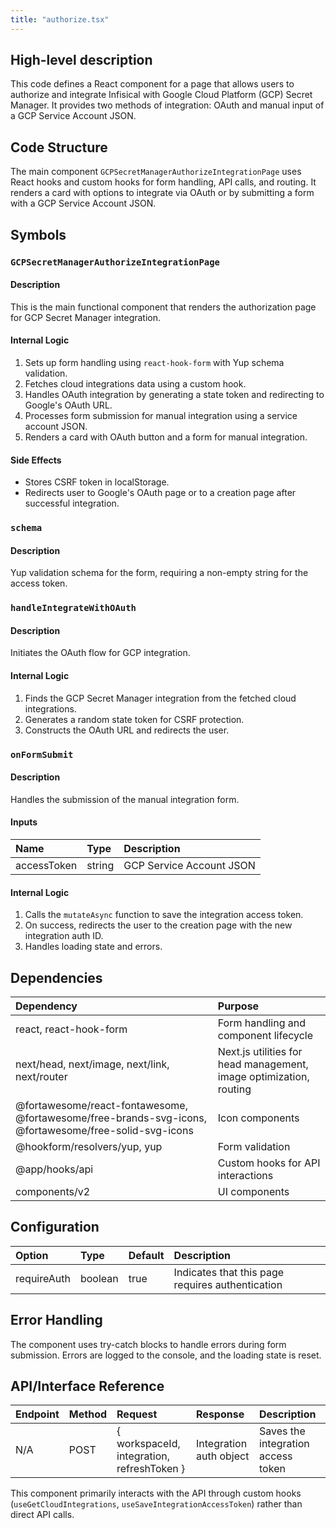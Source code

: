 ```yaml
---
title: "authorize.tsx"
---
```


## High-level description
This code defines a React component for a page that allows users to authorize and integrate Infisical with Google Cloud Platform (GCP) Secret Manager. It provides two methods of integration: OAuth and manual input of a GCP Service Account JSON.

## Code Structure
The main component `GCPSecretManagerAuthorizeIntegrationPage` uses React hooks and custom hooks for form handling, API calls, and routing. It renders a card with options to integrate via OAuth or by submitting a form with a GCP Service Account JSON.

## Symbols

### `GCPSecretManagerAuthorizeIntegrationPage`
#### Description
This is the main functional component that renders the authorization page for GCP Secret Manager integration.

#### Internal Logic
1. Sets up form handling using `react-hook-form` with Yup schema validation.
2. Fetches cloud integrations data using a custom hook.
3. Handles OAuth integration by generating a state token and redirecting to Google's OAuth URL.
4. Processes form submission for manual integration using a service account JSON.
5. Renders a card with OAuth button and a form for manual integration.

#### Side Effects
- Stores CSRF token in localStorage.
- Redirects user to Google's OAuth page or to a creation page after successful integration.

### `schema`
#### Description
Yup validation schema for the form, requiring a non-empty string for the access token.

### `handleIntegrateWithOAuth`
#### Description
Initiates the OAuth flow for GCP integration.

#### Internal Logic
1. Finds the GCP Secret Manager integration from the fetched cloud integrations.
2. Generates a random state token for CSRF protection.
3. Constructs the OAuth URL and redirects the user.

### `onFormSubmit`
#### Description
Handles the submission of the manual integration form.

#### Inputs
| Name | Type | Description |
|:-----|:-----|:------------|
| accessToken | string | GCP Service Account JSON |

#### Internal Logic
1. Calls the `mutateAsync` function to save the integration access token.
2. On success, redirects the user to the creation page with the new integration auth ID.
3. Handles loading state and errors.

## Dependencies
| Dependency | Purpose |
|:-----------|:--------|
| react, react-hook-form | Form handling and component lifecycle |
| next/head, next/image, next/link, next/router | Next.js utilities for head management, image optimization, routing |
| @fortawesome/react-fontawesome, @fortawesome/free-brands-svg-icons, @fortawesome/free-solid-svg-icons | Icon components |
| @hookform/resolvers/yup, yup | Form validation |
| @app/hooks/api | Custom hooks for API interactions |
| components/v2 | UI components |

## Configuration
| Option | Type | Default | Description |
|:-------|:-----|:--------|:------------|
| requireAuth | boolean | true | Indicates that this page requires authentication |

## Error Handling
The component uses try-catch blocks to handle errors during form submission. Errors are logged to the console, and the loading state is reset.

## API/Interface Reference
| Endpoint | Method | Request | Response | Description |
|:---------|:-------|:--------|:---------|:------------|
| N/A | POST | { workspaceId, integration, refreshToken } | Integration auth object | Saves the integration access token |

This component primarily interacts with the API through custom hooks (`useGetCloudIntegrations`, `useSaveIntegrationAccessToken`) rather than direct API calls.